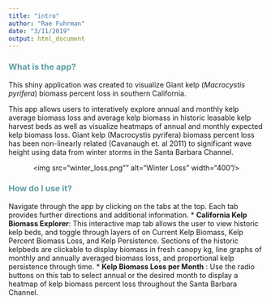 ```yaml
---
title: "intro"
author: "Rae Fuhrman"
date: "3/11/2019"
output: html_document
---
```


<h3><span style="color:CadetBlue"> What is the app?</span></h3>
This shiny application was created to visualize Giant kelp (*Macrocystis pyrifera*) biomass percent loss in southern California. 

This app allows users to interatively explore annual and monthly kelp average biomass loss and average kelp biomass in historic leasable kelp harvest beds as well as visualize heatmaps of annual and monthly expected kelp biomass loss.  Giant kelp (Macrocystis pyrifera) biomass percent loss has been non-linearly related (Cavanaugh et. al 2011) to significant wave height using data from  winter storms in the Santa Barbara Channel.

<center><img src="winter_loss.png"" alt="Winter Loss" width="400"/></center>

<h3><span style="color:CadetBlue"> How do I use it?</span></h3>
Navigate through the app by clicking on the tabs at the top. Each tab provides further directions and additional information. 
* **California Kelp Biomass Explorer**: This interactive map tab allows the user to view historic kelp beds, and toggle through layers of on Current Kelp Biomass, Kelp Percent Biomass Loss, and Kelp Persistence. Sections of the historic kelpbeds are clickable to display biomass in fresh canopy kg, line graphs of monthly and annually averaged biomass loss, and proportional kelp persistence through time. 
* **Kelp Biomass Loss per Month** : Use the radio buttons on this tab to select annual or the desired month to display a heatmap of kelp biomass percent loss throughout the Santa Barbara Channel. 


